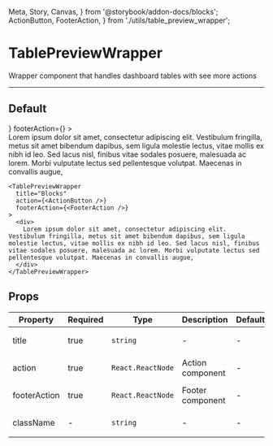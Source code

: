   Meta, Story, Canvas,
} from '@storybook/addon-docs/blocks';
  ActionButton, FooterAction,
} from './utils/table_preview_wrapper';

<Meta title="TablePreviewWrapper" component={TablePreviewWrapper} />

# TablePreviewWrapper

Wrapper component that handles dashboard tables with see more actions

---

## Default
<Canvas>
  <Story name="Default">
    <TablePreviewWrapper
      title="Blocks"
      action={<ActionButton />}
      footerAction={<FooterAction />}
    >
      <div>
        Lorem ipsum dolor sit amet, consectetur adipiscing elit. Vestibulum fringilla, metus sit amet bibendum dapibus, sem ligula molestie lectus, vitae mollis ex nibh id leo. Sed lacus nisl, finibus vitae sodales posuere, malesuada ac lorem. Morbi vulputate lectus sed pellentesque volutpat. Maecenas in convallis augue,
      </div>
    </TablePreviewWrapper>
  </Story>
</Canvas>

```
<TablePreviewWrapper
  title="Blocks"
  action={<ActionButton />}
  footerAction={<FooterAction />}
>
  <div>
    Lorem ipsum dolor sit amet, consectetur adipiscing elit. Vestibulum fringilla, metus sit amet bibendum dapibus, sem ligula molestie lectus, vitae mollis ex nibh id leo. Sed lacus nisl, finibus vitae sodales posuere, malesuada ac lorem. Morbi vulputate lectus sed pellentesque volutpat. Maecenas in convallis augue,
  </div>
</TablePreviewWrapper>
```
## Props
<table>
<thead>
  <tr>
    <th>Property</th>
    <th>Required</th>
    <th>Type</th>
    <th>Description</th>
    <th>Default</th>
  </tr>
</thead>
<tbody>
  <tr>
    <td>title</td>
    <td>true</td>
    <td>

`string`

  </td>
    <td>-</td>
    <td>-</td>
  </tr>

  <tr>
    <td>action</td>
    <td>true</td>
    <td>

`React.ReactNode`

  </td>
    <td>Action component</td>
    <td>-</td>
  </tr>

  <tr>
    <td>footerAction</td>
    <td>true</td>
    <td>

`React.ReactNode`

  </td>
    <td>Footer component</td>
    <td>-</td>
  </tr>

  <tr>
    <td>className</td>
    <td>-</td>
    <td>

`string`

  </td>
    <td>-</td>
    <td>-</td>
  </tr>
  </tbody>
</table>
<br/>
